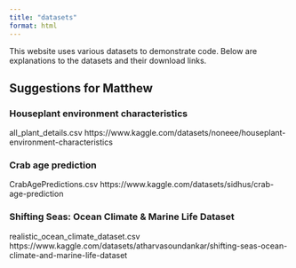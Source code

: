```yaml
---
title: "datasets"
format: html
---
```


This website uses various datasets to demonstrate code.
Below are explanations to the datasets and their download links.




## Suggestions for Matthew

### Houseplant environment characteristics
all_plant_details.csv
https://www.kaggle.com/datasets/noneee/houseplant-environment-characteristics

### Crab age prediction
CrabAgePredictions.csv
https://www.kaggle.com/datasets/sidhus/crab-age-prediction

### Shifting Seas: Ocean Climate & Marine Life Dataset
realistic_ocean_climate_dataset.csv
https://www.kaggle.com/datasets/atharvasoundankar/shifting-seas-ocean-climate-and-marine-life-dataset
